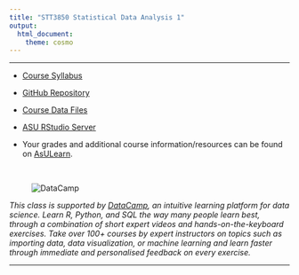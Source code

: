 ```yaml
---
title: "STT3850 Statistical Data Analysis 1"
output: 
  html_document: 
    theme: cosmo
---
```


<hr>

* [Course Syllabus](./SyllabusSchedule/STT3850F21Syllabus.html)

* [GitHub Repository](https://github.com/STAT-JET-ASU/StatisticalDataAnalysis1)

* [Course Data Files](https://stat-jet-asu.github.io/Datasets/DatasetList.html)

* [ASU RStudio Server](https://mathr.math.appstate.edu)

* Your grades and additional course information/resources can be found on [AsULearn](https://asulearn.appstate.edu/).

<br>

<figure><img src="./images/DataCamp125px.png" alt="DataCamp" align="left"></figure><br>

_This class is supported by [DataCamp](https://www.datacamp.com), an intuitive learning platform for data science. Learn R, Python, and SQL the way many people learn best, through a combination of short expert videos and hands-on-the-keyboard exercises. Take over 100+ courses by expert instructors on topics such as importing data, data visualization, or machine learning and learn faster through immediate and personalised feedback on every exercise._

<hr>
